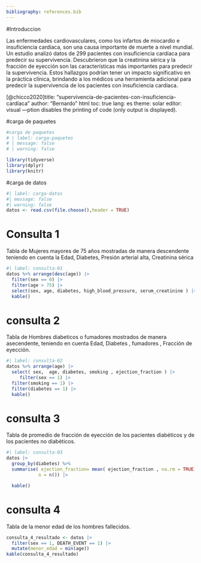 ---
bibliography: references.bib
---

#Introduccion

Las enfermedades cardiovasculares, como los infartos de miocardio e insuficiencia cardíaca, son una causa importante de muerte a nivel mundial. Un estudio analizó datos de 299 pacientes con insuficiencia cardíaca para predecir su supervivencia. Descubrieron que la creatinina sérica y la fracción de eyección son las características más importantes para predecir la supervivencia. Estos hallazgos podrían tener un impacto significativo en la práctica clínica, brindando a los médicos una herramienta adicional para predecir la supervivencia de los pacientes con insuficiencia cardíaca.

[@chicco2020]title: "supervivencia-de-pacientes-con-insuficiencia-cardíaca" author: "Bernardo" html toc: true lang: es theme: solar editor: visual ---ption disables the printing of code (only output is displayed).

#carga de paquetes
```{r}
#carga de paquetes
# | label: carga-paquetes
# | message: false 
# | warning: false 

library(tidyverse)
library(dplyr)
library(knitr)

```
#carga de datos
```{r}
#| label: carga-datos
#| message: false
#| warning: false
datos <- read.csv(file.choose(),header = TRUE)

```

# Consulta 1
Tabla de Mujeres mayores de 75 años mostradas de manera descendente teniendo en cuenta la Edad, Diabetes, Presión arterial alta, Creatinina sérica
```{r}
#| label: consulta-01
datos %>% arrange(desc(age)) |>
  filter(sex == 0) |>
  filter(age > 75) |>
  select(sex, age, diabetes, high_blood_pressure, serum_creatinine ) |> 
  kable()

```

# consulta 2

Tabla de Hombres diabeticos o fumadores mostrados de manera asecendente, teniendo en cuenta Edad, Diabetes , fumadores , Fracción de eyección.

```{r}
#| label: consulta-02
datos %>% arrange(age) |>
  select( sex,  age, diabetes, smoking , ejection_fraction ) |> 
     filter(sex == 1) |>
  filter(smoking == 1) |>
  filter(diabetes == 1) |>
  kable()
```

# consulta 3

Tabla de promedio de fracción de eyección de los pacientes diabéticos y de los pacientes no diabéticos.

```{r}
#| label: consulta-03
datos |>
  group_by(diabetes) %>%
  summarise( ejection_fraction= mean( ejection_fraction , na.rm = TRUE),
            n = n()) |>

  kable()
```

# consulta 4

Tabla de la menor edad de los hombres fallecidos.
```{r}
consulta_4_resultado <- datos |>
  filter(sex == 1, DEATH_EVENT == 1) |>
  mutate(menor_edad = min(age))
kable(consulta_4_resultado)
```